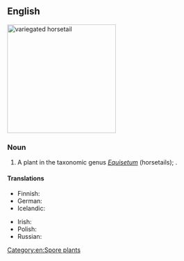 ==English==
[[File:Equisetum_variegatum_ENBLA03.jpeg|thumb|250px|variegated horsetail]]
{{wikipedia|Equisetum variegatum}}

===Noun===
{{en-noun}}

# A plant in the taxonomic genus ''[[Equisetum]]'' (horsetails); {{taxlink|Equisetum variegatum|species|noshow=1|ver=170320}}.

====Translations====
{{trans-top|plant}}
* Finnish: {{t|fi|kirjokorte}}
* German: {{t|de|Bunter Schachtelhalm|m}}
* Icelandic: {{t+|is|beitieski|n}}
{{trans-mid}}
* Irish: {{t|ga|scuab eich bhreac|f}}
* Polish: {{t|pl|skrzyp pstry|m}}
* Russian: {{t|ru|хвощ пёстрый|m}}
{{trans-bottom}}

[[Category:en:Spore plants]]